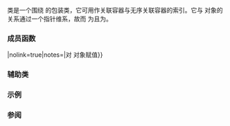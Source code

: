 {{cpp/title|type_index}}
{{cpp/types/type_index/navbar}}

{{dcl begin}}
{{dcl header|typeindex}}
{{dcl|since=c++11|
class type_index;
}}
{{dcl end}}

{{tt|type_index}} 类是一个围绕 {{lc|std::type_info}} 的包装类，它可用作关联容器与无序关联容器的索引。它与 {{tt|type_info}} 对象的关系通过一个指针维系，故而 {{tt|type_index}} 为{{named req|CopyConstructible}}且为{{named req|CopyAssignable}}。

===成员函数===
{{dsc begin}}
{{dsc inc|cpp/types/type_index/dsc constructor}}
{{dsc mem dtor|nolink=true|notes={{mark implicit}}|销毁 {{tt|type_index}} 对象}}
{{dsc mem fun|operator{{=}}|nolink=true|notes={{mark implicit}}|对 {{tt|type_index}} 对象赋值}}
{{dsc inc|cpp/types/type_index/dsc operator_cmp}}
{{dsc inc|cpp/types/type_index/dsc hash_code}}
{{dsc inc|cpp/types/type_index/dsc name}}
{{dsc end}}

===辅助类===
{{dsc begin}}
{{dsc inc|cpp/types/type_index/dsc hash}}
{{dsc end}}

===示例===
{{example
|下面的程序是一个有效的类型-值映射的示例。
|code=
#include &lt;iostream&gt;
#include &lt;memory&gt;
#include &lt;string&gt;
#include &lt;typeindex&gt;
#include &lt;typeinfo&gt;
#include &lt;unordered_map&gt;

struct A
{
    virtual ~A() {}
};

struct B : A {};
struct C : A {};

int main()
{
    std::unordered_map&lt;std::type_index, std::string&gt; type_names;

    type_names[std::type_index(typeid(int))] = "int";
    type_names[std::type_index(typeid(double))] = "double";
    type_names[std::type_index(typeid(A))] = "A";
    type_names[std::type_index(typeid(B))] = "B";
    type_names[std::type_index(typeid(C))] = "C";

    int i;
    double d;
    A a;

    // 注意我们正在存储指向类型 A 的指针
    std::unique_ptr&lt;A&gt; b(new B);
    std::unique_ptr&lt;A&gt; c(new C);

    std::cout &lt;&lt; "i 是 " &lt;&lt; type_names[std::type_index(typeid(i))] &lt;&lt; '\n';
    std::cout &lt;&lt; "d 是 " &lt;&lt; type_names[std::type_index(typeid(d))] &lt;&lt; '\n';
    std::cout &lt;&lt; "a 是 " &lt;&lt; type_names[std::type_index(typeid(a))] &lt;&lt; '\n';
    std::cout &lt;&lt; "*b 是 " &lt;&lt; type_names[std::type_index(typeid(*b))] &lt;&lt; '\n';
    std::cout &lt;&lt; "*c 是 " &lt;&lt; type_names[std::type_index(typeid(*c))] &lt;&lt; '\n';
}
|output=
i 是 int
d 是 double
a 是 A
*b 是 B
*c 是 C
}}

===参阅===
{{dsc begin}}
{{dsc inc|cpp/types/dsc type_info}}
{{dsc end}}

{{langlinks|de|en|es|fr|it|ja|pt|ru}}